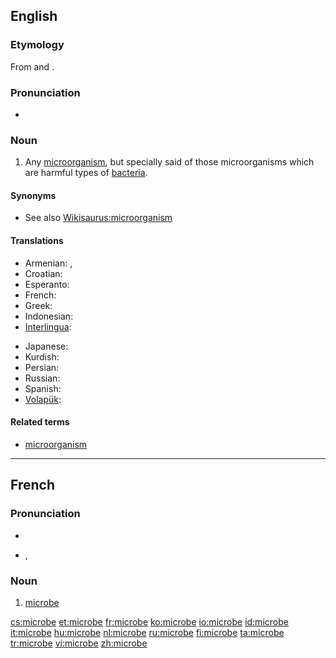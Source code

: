 ==English==

===Etymology===
From {{etyl|grc}} {{term|sc=polytonic|μικρός|tr=mikros||small|lang=grc}} and {{term|sc=polytonic|βίος|tr=bios||life|lang=grc}}.

===Pronunciation===
* {{audio|en-us-microbe.ogg|Audio (US)}}

===Noun===
{{en-noun}}

# {{microbiology}} Any [[microorganism]], but specially said of those microorganisms which are harmful types of [[bacteria]].

====Synonyms====
* See also [[Wikisaurus:microorganism]]

====Translations====
{{trans-top|microorganism}}
* Armenian: {{t-|hy|մանրէ|tr=manrē|xs=Armenian}},  {{t-|hy|միկրոբ|tr=mikrob|xs=Armenian}}
* Croatian: {{t-|hr|mikrob|m|alt=mìkrōb}}
* Esperanto: {{t|eo|mikrobo|xs=Esperanto}}
* French: {{t+|fr|microbe|m}}
* Greek: {{t+|el|μικρόβιο}}
* Indonesian: {{t|id|mikroba|xs=Indonesian}}
* [[Interlingua]]: {{t-|ia|microbio|xs=Interlingua}}
{{trans-mid}}
* Japanese: {{t+|ja|微生物|tr=[[びせいぶつ]], biseibutsu}}
* Kurdish: {{t-|ku|میکرۆب|sc=ku-Arab}}
* Persian: {{t|fa|میکرب‌|tr=mikrob|xs=Persian}}
* Russian: {{t|ru|микроб|m|tr=mikrób}}
* Spanish: {{t-|es|microbio}}
* [[Volapük]]: {{t|vo|mikröb|xs=Volapük}}
{{trans-bottom}}

====Related terms====
* [[microorganism]]

----

==French==

===Pronunciation===
* {{audio|Fr-microbe.ogg|audio}}
* {{IPA|/mi.kʁɔb/|lang=fr}}, {{SAMPA|/mi.kROb/}}

===Noun===
{{fr-noun|m}}

# {{microbiology|lang=fr}} [[#English|microbe]]

[[cs:microbe]]
[[et:microbe]]
[[fr:microbe]]
[[ko:microbe]]
[[io:microbe]]
[[id:microbe]]
[[it:microbe]]
[[hu:microbe]]
[[nl:microbe]]
[[ru:microbe]]
[[fi:microbe]]
[[ta:microbe]]
[[tr:microbe]]
[[vi:microbe]]
[[zh:microbe]]